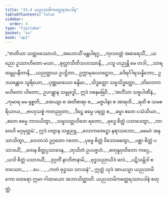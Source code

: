 ```yaml
---
title: "33.4 ယညသာမိကတ္ထေရအပဒါန"
tableOfContents: false
sidebar:
  order: 4
type: "tipitaka"
basket: "su"
book: "ap1"
---
```



<DynamicBreadcrumb />

<Division number="17" book="ap1" e="ch" v="20" p="296">

<Paragraph number="3608" type="verses" book="ap1">
_“ဇာတိယာ သတ္တဝဿောဟံ,_  
_အဟောသိံ မန္တပါရဂူ;_  
_ကုလဝတ္တံ အဓာရေသိံ,_  
_ယညော ဥဿာဟိတော မယာ._  

</Paragraph>

</Division>
<Division number="18" book="ap1" e="ch" v="20" p="297">

<Paragraph number="3609" type="verses" book="ap1">
_စုလ္လာသီတိသဟဿာနိ,_  
_ပသူ ဟညန္တိ မေ တဒါ;_  
_သာရထမ္ဘုပနီတာနိ,_  
_ယညတ္ထာယ ဥပဋ္ဌိတာ._  

</Paragraph>

</Division>
<Division number="19" book="ap1" e="ch" v="20" p="297">

<Paragraph number="3610" book="ap1">
ဥက္ကာမုခပဟဋ္ဌောဝ,_  
_ခဒိရင်္ဂါရသန္နိဘော;_  
ဥဒယန္တောဝ သူရိယော,_  
_ပုဏ္ဏမာယေဝ စန္ဒိမာ._  

</Paragraph>

</Division>
<Division number="20" book="ap1" e="ch" v="20" p="297">

<Paragraph number="3611" book="ap1">
_သိဒ္ဓတ္ထော သဗ္ဗသိဒ္ဓတ္ထော,_  
_တိလောကမဟိတော ဟိတော;_  
ဥပဂန္တွာန သမ္ဗုဒ္ဓေါ,_  
ဣဒံ ဝစနမဗြဝိ._  

</Paragraph>

</Division>
<Division number="21" book="ap1" e="ch" v="20" p="297">

<Paragraph number="3612" type="verses" book="ap1">
_‘အဟိံသာ သဗ္ဗပါဏီနံ,_  
_ကုမာရ မမ ရုစ္စတိ;_  
_ထေယျာ စ အတိစာရာ စ,_  
_မဇ္ဇပါနာ စ အာရတိ._  

</Paragraph>

</Division>
<Division number="22" book="ap1" e="ch" v="20" p="297">

<Paragraph number="3613" type="verses" book="ap1">
_ရတိ စ သမစရိယာယ,_  
_ဗာဟုသစ္စံ ကတညုတာ;_  
_ဒိဋ္ဌေ ဓမ္မေ ပရတ္ထ စ,_  
_ဓမ္မာ ဧတေ ပသံသိယာ._  

</Paragraph>

</Division>
<Division number="23" book="ap1" e="ch" v="20" p="297">

<Paragraph number="3614" type="verses" book="ap1">
_ဧတေ ဓမ္မေ ဘာဝယိတွာ,_  
_သဗ္ဗသတ္တဟိတေ ရတော;_  
_ဗုဒ္ဓေ စိတ္တံ ပသာဒေတွာ,_  
_ဘာဝေဟိ မဂ္ဂမုတ္တမံ’._  

</Paragraph>

</Division>
<Division number="24" book="ap1" e="ch" v="20" p="297">

<Paragraph number="3615" type="verses" book="ap1">
ဣဒံ ဝတွာန သဗ္ဗညူ,_  
_လောကဇေဋ္ဌော နရာသဘော;_  
_မမေဝံ အနုသာသိတွာ,_  
_ဝေဟာသံ ဥဂ္ဂတော ဂတော._  

</Paragraph>

</Division>
<Division number="25" book="ap1" e="ch" v="20" p="297">

<Paragraph number="3616" type="verses" book="ap1">
_ပုဗ္ဗေ စိတ္တံ ဝိသောဓေတွာ,_  
_ပစ္ဆာ စိတ္တံ ပသာဒယိံ;_  
_တေန စိတ္တပ္ပသာဒေန,_  
_တုသိတံ ဥပပဇ္ဇဟံ._  

</Paragraph>

</Division>
<Division number="26" book="ap1" e="ch" v="20" p="297">

<Paragraph number="3617" type="verses" book="ap1">
_စတုန္နဝုတိတော ကပ္ပေ,_  
_ယဒါ စိတ္တံ ပသာဒယိံ;_  
_ဒုဂ္ဂတိံ နာဘိဇာနာမိ,_  
_ဗုဒ္ဓသညာယိဒံ ဖလံ._  

</Paragraph>

</Division>
<Division number="27" book="ap1" e="ch" v="20" p="297">

<Paragraph number="3618" type="verses" book="ap1">
_ပဋိသမ္ဘိဒါ စတဿော,_  
_ …ပေ… _  
_ကတံ ဗုဒ္ဓဿ သာသနံ”._  

</Paragraph>

<Paragraph number="3619" book="ap1">
ဣတ္ထံ သုဒံ အာယသ္မာ ယညသာမိကော ထေရော ဣမာ ဂါထာယော အဘာသိတ္ထာတိ.

</Paragraph>
</Division>

<Paragraph number="3620" type="center" book="ap1">
ယညသာမိကတ္ထေရဿာပဒါနံ စတုတ္ထံ.
</Paragraph>